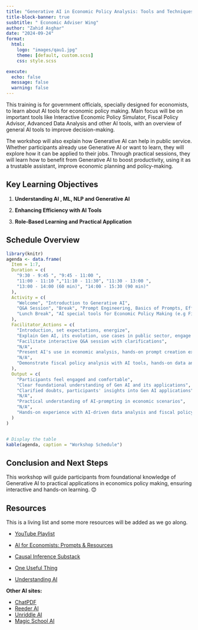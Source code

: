 ---
title: "Generative AI in Economic Policy Analysis: Tools and Techniques for Capacity Building" 
title-block-banner: true
susbtitle: " Economic Adviser Wing"
author: "Zahid Asghar"
date: "2024-09-24"
format: 
  html:
    logo: "images/qau1.jpg"
    theme: [default, custom.scss]
    css: style.scss

execute:
  echo: false
  message: false
  warning: false
---

This training is for government officials, specially designed for economists, to learn about AI tools for economic policy making. Main focus will be on important tools like [Interactive Economic Policy Simulator]{.yellow}, [Fiscal Policy Advisor]{.yellow},  [Advanced Data Analysis]{.yellow} and [other AI tools]{.yellow}, with an overview of general AI tools to improve decision-making.

The workshop will also explain how Generative AI can help in public service. Whether participants already use Generative AI or want to learn, they will explore how it can be applied to their jobs. Through practical sessions, they will learn how to benefit from Generative AI to [boost productivity]{.yellow}, using it as a [trustable assistant]{.yellow}, [improve economic planning]{.yellow} and [policy-making]{.yellow}.

## Key Learning Objectives

1.  **Understanding AI , ML, NLP and Generative AI**

3.  **Enhancing Efficiency with AI Tools**
    
4.  **Role-Based Learning and Practical Application**
    
## Schedule Overview

```{r}
library(knitr)
agenda <- data.frame(
  Item = 1:7,
  Duration = c(
    "9:30 - 9:45 ", "9:45 - 11:00 ", 
    "11:00 - 11:10 ","11:10 - 11:30", "11:30 - 13:00 ", 
    "13:00 - 14:00 (60 min)", "14:00 - 15:30 (90 min)"
  ),
  Activity = c(
    "Welcome", "Introduction to Generative AI", 
    "Q&A Session", "Break", "Prompt Engineering, Basics of Prompts, Effective Prompt Writing", 
    "Lunch Break", "AI special tools for Economic Policy Making (e.g Fiscal Policy Advisor), Data Analysis using AI (Excel, Python,...)"
  ),
  Facilitator_Actions = c(
    "Introduction, set expectations, energize", 
    "Explain Gen AI, its evolution, use cases in public sector, engage participants with examples", 
    "Facilitate interactive Q&A session with clarifications", 
    "N/A", 
    "Present AI's use in economic analysis, hands-on prompt creation exercises", 
    "N/A", 
    "Demonstrate fiscal policy analysis with AI tools, hands-on data analysis"
  ),
  Output = c(
    "Participants feel engaged and comfortable", 
    "Clear foundational understanding of Gen AI and its applications", 
    "Clarified doubts, participants' insights into Gen AI applications", 
    "N/A", 
    "Practical understanding of AI-prompting in economic scenarios", 
    "N/A", 
    "Hands-on experience with AI-driven data analysis and fiscal policy tools"
  )
)


# Display the table
kable(agenda, caption = "Workshop Schedule")
```


## Conclusion and Next Steps

This workshop will guide participants from foundational knowledge of Generative AI to practical applications in economics policy making, ensuring interactive and hands-on learning. 😊

## Resources

This is a living list and some more resources will be added as we go along.

-   [YouTube Playlist](https://www.youtube.com/playlist?list=PLwRdpYzPkkn302_rL5RrXvQE8j0jLP02j)

-   [AI for Economists: Prompts & Resources](https://sites.google.com/view/lastunen/ai-for-economists)

-   [Causal Inference Substack](https://causalinf.substack.com/)

-   [One Useful Thing](https://www.oneusefulthing.org/)

-   [Understanding AI](https://www.understandingai.org/)

**Other AI sites:**

-   [ChatPDF](https://www.chatpdf.com/)
-   [Reeder AI](https://reeder.ai/)
-   [Unriddle AI](https://app.unriddle.ai/)
-   [Magic School AI](https://app.magicschool.ai/)
